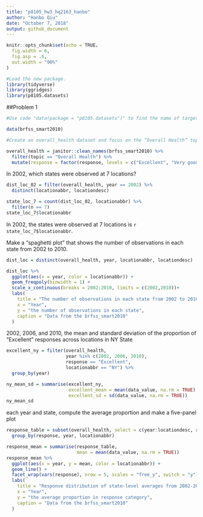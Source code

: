 ```yaml
---
title: "p8105_hw3_hq2163_hanbo"
author: "Hanbo Qiu"
date: "October 7, 2018"
output: github_document
---
```


```r
knitr::opts_chunk$set(echo = TRUE，
  fig.width = 6,
  fig.asp = .6,
  out.width = "90%"
)

#Load the new package. 
library(tidyverse)
library(ggridges)
library(p8105.datasets)
```

##Problem 1

```r
#Use code "data(package = "p8105.datasets")" to find the name of target dataset and load it.

data(brfss_smart2010)

#Create an overall_health dataset and focus on the “Overall Health” topic and organize responses as a factor taking levels from “Excellent” to “Poor”.

overall_health = janitor::clean_names(brfss_smart2010) %>% 
  filter(topic == "Overall Health") %>% 
  mutate(response = factor(response, levels = c("Excellent", "Very good", "Good", "Fair", "Poor"), ordered = TRUE))
```

In 2002, which states were observed at 7 locations?
```r
dist_loc_02 = filter(overall_health, year == 2002) %>% 
  distinct(locationabbr, locationdesc)

state_loc_7 = count(dist_loc_02, locationabbr) %>% 
  filter(n == 7)
state_loc_7$locationabbr
```
In 2002, the states were observed at 7 locations is `r state_loc_7$locationabbr`.

Make a “spaghetti plot” that shows the number of observations in each state from 2002 to 2010.
```r
dist_loc = distinct(overall_health, year, locationabbr, locationdesc)

dist_loc %>% 
  ggplot(aes(x = year, color = locationabbr)) +
  geom_freqpoly(binwidth = 1) +
  scale_x_continuous(breaks = 2002:2010, limits = c(2002,2010))+
  labs(
    title = "The number of observations in each state from 2002 to 2010",
    x = "Year",
    y = "the number of observations in each state",
    caption = "Data from the brfss_smart2010"
  )
```

2002, 2006, and 2010, the mean and standard deviation of the proportion of “Excellent” responses across locations in NY State
```r

excellent_ny = filter(overall_health,
                      year %in% c(2002, 2006, 2010), 
                      response == "Excellent", 
                      locationabbr == "NY") %>% 
  group_by(year)

ny_mean_sd = summarise(excellent_ny,
                       excellent_mean = mean(data_value, na.rm = TRUE),
                       excellent_sd = sd(data_value, na.rm = TRUE))
ny_mean_sd
```

each year and state, compute the average proportion and make a five-panel plot
```r
response_table = subset(overall_health, select = c(year:locationdesc, response, data_value)) %>% 
  group_by(response, year, locationabbr)

response_mean = summarise(response_table,
                          mean = mean(data_value, na.rm = TRUE))
response_mean %>%  
  ggplot(aes(x = year, y = mean, color = locationabbr)) +
  geom_line() +
  facet_wrap(vars(response), nrow = 5, scales = "free_y", switch = "y")+
  labs(
    title = "Response distribution of state-level averages from 2002-2010",
    x = "Year",
    y = "the average proportion in response category",
    caption = "Data from the brfss_smart2010"
  )
```





